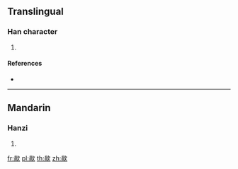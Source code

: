 ==Translingual==

===Han character===
{{Han char|rn=76|rad=欠|as=09|sn=13|four=|canj=BBNO}}

# {{defn|Han|sort=欠09}}

====References====
* {{Han ref|kx=0570.080|dkj=16135|dj=0958.120|hdz=32145.080|uh=6B44|ud=27460}}

----

==Mandarin==

===Hanzi===
{{cmn-hanzi|pin=[[guā]] ([[gua1]]), [[yān]] ([[yan1]])|wg=kua<sup>1</sup>, yen<sup>1</sup>}}

# {{defn|lang=cmn|sort=欠09}}

[[fr:歄]]
[[pl:歄]]
[[th:歄]]
[[zh:歄]]